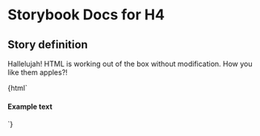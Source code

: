 

# Storybook Docs for H4

<Meta title="govtnz-import/H4" />

## Story definition

Hallelujah! HTML is working out of the box without modification.
How you like them apples?!

<Preview>
  <Story name="H4" height="100px">
    {html` <h4 class="g-heading g-heading-xl">Example text</h4> `}
  </Story>
</Preview>
